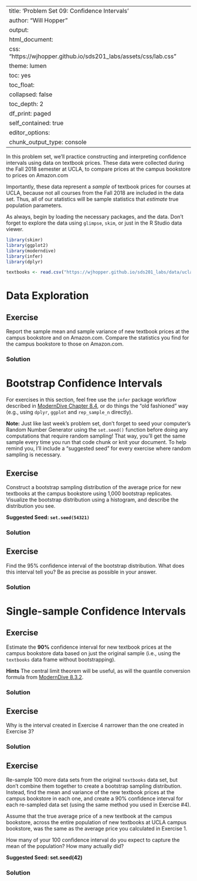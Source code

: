
---
title: 'Problem Set 09: Confidence Intervals'
author: "Will Hopper"
output:
  html_document:
    css: "https://wjhopper.github.io/sds201_labs/assets/css/lab.css"
    theme: lumen
    toc: yes
    toc_float:
      collapsed: false
    toc_depth: 2
    df_print: paged
    self_contained: true
editor_options: 
  chunk_output_type: console
---

In this problem set, we'll practice constructing and interpreting confidence intervals using data on textbook prices. These data were collected during the Fall 2018 semester at UCLA, to compare prices at the campus bookstore to prices on Amazon.com

Importantly, these data represent a *sample* of textbook prices for courses at UCLA, because not all courses from the Fall 2018 are included in the data set. Thus, all of our statistics will be sample statistics that *estimate* true population parameters. 

As always, begin by loading the necessary packages, and the data. Don't forget to explore the data using `glimpse`, `skim`, or just in the R Studio data viewer.

```r
library(skimr)
library(ggplot2)
library(moderndive)
library(infer)
library(dplyr)

textbooks <- read.csv("https://wjhopper.github.io/sds201_labs/data/ucla_textbooks_f18.csv")
```

# Data Exploration

## Exercise
Report the sample mean and sample variance of new textbook prices at the campus bookstore and on Amazon.com. Compare the statistics you find for the campus bookstore to those on Amazon.com.

### Solution


# Bootstrap Confidence Intervals
For exercises in this section, feel free use the `infer` package workflow described in [ModernDive Chapter 8.4](https://moderndive-bert.netlify.app/8-confidence-intervals.html#infer-workflow), or do things the "old fashioned" way (e.g., using `dplyr`, `ggplot` and `rep_sample_n` directly).

**Note:** Just like last week's problem set, don't forget to seed your computer's Random Number Generator using the `set.seed()` function before doing any computations that require random sampling! That way, you'll get the same sample every time you run that code chunk or knit your document. To help remind you, I'll include a "suggested seed" for every exercise where random sampling is necessary.


## Exercise
Construct a bootstrap sampling distribution of the average price for new textbooks at the campus bookstore using 1,000 bootstrap replicates. Visualize the bootstrap distribution using a histogram, and describe the distribution you see.

**Suggested Seed: `set.seed(54321)`**

### Solution


## Exercise
Find the 95% confidence interval of the bootstrap distribution. What does this interval tell you? Be as precise as possible in your answer.

### Solution


# Single-sample Confidence Intervals

## Exercise
Estimate the **90%** confidence interval for new textbook prices at the campus bookstore data based on just the original sample (i.e., using the `textbooks` data frame without bootstrapping).

**Hints** The central limit theorem will be useful, as will the quantile conversion formula from [ModernDive 8.3.2](https://moderndive-bert.netlify.app/8-confidence-intervals.html#se-method).

### Solution


## Exercise
Why is the interval created in Exercise 4 narrower than the one created in Exercise 3?

### Solution


## Exercise
Re-sample 100 more data sets from the original `textbooks` data set, but don't combine them together to create a bootstrap sampling distribution. Instead, find the mean and variance of the new textbook prices at the campus bookstore in each one, and create a 90% confidence interval for each re-sampled data set (using the same method you used in Exercise #4).

Assume that the true average price of a new textbook at the campus bookstore, across the entire population of new textbooks at UCLA campus bookstore, was the same as the average price you calculated in Exercise 1.

How many of your 100 confidence interval do you expect to capture the mean of the population? How many actually did?

**Suggested Seed: set.seed(42)**

### Solution


